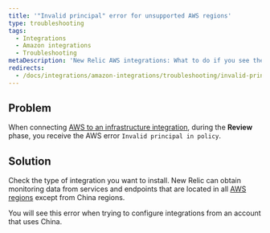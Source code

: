 ```yaml
---
title: '"Invalid principal" error for unsupported AWS regions'
type: troubleshooting
tags:
  - Integrations
  - Amazon integrations
  - Troubleshooting
metaDescription: 'New Relic AWS integrations: What to do if you see the "Invalid principal in policy" error message in the AWS portal.'
redirects:
  - /docs/integrations/amazon-integrations/troubleshooting/invalid-principal-error-unsupported-aws-regions
---
```


## Problem

When connecting [AWS to an infrastructure integration](/docs/integrations/amazon-integrations/get-started/connect-aws-services-infrastructure#connect), during the **Review** phase, you receive the AWS error `Invalid principal in policy`.

## Solution

Check the type of integration you want to install. New Relic can obtain monitoring data from services and endpoints that are located in all [AWS regions](https://docs.aws.amazon.com/general/latest/gr/rande.html "Link opens in a new window.") except from China regions.

You will see this error when trying to configure integrations from an account that uses China.
